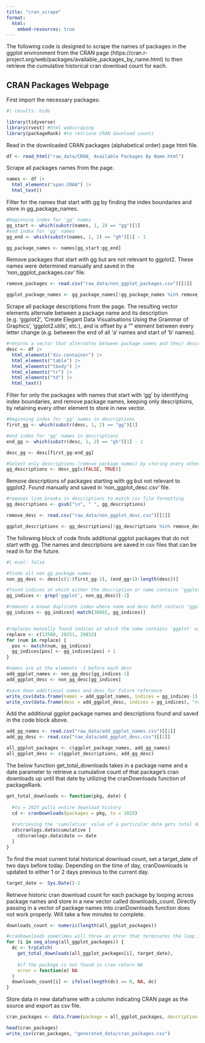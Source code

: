 ```yaml
---
title: "cran_scrape"
format:
  html:
    embed-resources: true
---
```


The following code is designed to scrape the names of packages in the ggplot environment from the CRAN page (https://cran.r-project.org/web/packages/available_packages_by_name.html) to then retrieve the cumulative historical cran download count for each.

## CRAN Packages Webpage

First import the necessary packages:

```r
#| results: hide

library(tidyverse)
library(rvest) #html webscraping
library(packageRank) #to retrieve CRAN download counts
```

Read in the downloaded CRAN packages (alphabetical order) page html file.

```r
df <- read_html("raw_data/CRAN_ Available Packages By Name.html")
```

Scrape all packages names from the page.

```r
names <- df |>
  html_elements("span.CRAN") |> 
  html_text()
```

Filter for the names that start with gg by finding the index boundaries and store in gg_package_names.

```r
#beginning index for 'gg' names
gg_start <- which(substr(names, 1, 2) == "gg")[1] 
#end index for 'gg' names
gg_end <- which(substr(names, 1, 2) == "gh")[1] - 1 

gg_package_names <- names[gg_start:gg_end]
```

Remove packages that start with gg but are not relevant to ggplot2. These names were determined manually and saved in the 'non_ggplot_packages.csv' file.

```r
remove_packages <- read.csv("raw_data/non_ggplot_packages.csv")[[1]]

ggplot_package_names <- gg_package_names[!gg_package_names %in% remove_packages]
```

Scrape all package descriptions from the page. The resulting vector elements alternate between a package name and its description (e.g. 'ggplot2', 'Create Elegant Data Visualisations Using the Grammar of Graphics', 'ggplot2.utils', etc.), and is offset by a "" element between every letter change (e.g. between the end of all 'a' names and start of 'b' names).

```r
#returns a vector that alternates between package names and their descriptions
desc <- df |>
  html_elements("div.container") |> 
  html_elements("table") |> 
  html_elements("tbody") |> 
  html_elements("tr") |> 
  html_elements("td") |> 
  html_text()
```

Filter for only the packages with names that start with 'gg' by identifying index boundaries, and remove package names, keeping only descriptions, by retaining every other element to store in new vector.

```r
#beginning index for 'gg' names in descriptions
first_gg <- which(substr(desc, 1, 2) == "gg")[1] 

#end index for 'gg' names in descriptions
end_gg <- which(substr(desc, 1, 2) == "gh")[1] - 1 

desc_gg <- desc[first_gg:end_gg]

#Select only descriptions (remove package names) by storing every other element
gg_descriptions <- desc_gg[c(FALSE, TRUE)]
```

Remove descriptions of packages starting with gg but not relevant to ggplot2. Found manually and saved in 'non_ggplot_desc.csv' file.

```r
#removes line breaks in descriptions to match csv file formatting
gg_descriptions <- gsub("\n", " ", gg_descriptions)

remove_desc <- read.csv("raw_data/non_ggplot_desc.csv")[[1]]

ggplot_descriptions <- gg_descriptions[!gg_descriptions %in% remove_desc]
```

The following block of code finds additional ggplot packages that do not start with gg. The names and descriptions are saved in csv files that can be read in for the future.

```r
#| eval: false

#finds all non gg package names
non_gg_desc <- desc[c(1:(first_gg-1), (end_gg+1):length(desc))] 

#found indices at which either the description or name contains 'ggplot', removes the first index since it is a duplicate
gg_indices <- grep('ggplot', non_gg_desc)[-1] 

#removes a known duplicate index where name and desc both contain 'ggplot'
gg_indices <- gg_indices[-match(30865, gg_indices)] 


#replaces manually found indices at which the name contains 'ggplot' with the indices of their descriptions
replace <- c(13588, 20251, 29832)
for (num in replace) {
  pos <- match(num, gg_indices)
  gg_indices[pos] <- gg_indices[pos] + 1
}

#names are at the elements -1 before each desc
add_ggplot_names <- non_gg_desc[gg_indices-1] 
add_ggplot_desc <- non_gg_desc[gg_indices]

#save down additional names and desc for future reference
write_csv(data.frame(names = add_ggplot_names, indices = gg_indices-1), "raw_data/add_ggplot_names.csv")
write_csv(data.frame(desc = add_ggplot_desc, indices = gg_indices), "raw_data/add_ggplot_desc.csv")
```

Add the additional ggplot package names and descriptions found and saved in the code block above.

```r
add_gg_names <- read.csv("raw_data/add_ggplot_names.csv")[[1]]
add_gg_desc <- read.csv("raw_data/add_ggplot_desc.csv")[[1]]

all_ggplot_packages <- c(ggplot_package_names, add_gg_names)
all_ggplot_desc <- c(ggplot_descriptions, add_gg_desc)
```

The below function get_total_downloads takes in a package name and a date parameter to retrieve a cumulative count of that package's cran downloads up until that date by utilizing the cranDownloads function of packageRank.

```r
get_total_downloads <- function(pkg, date) {
  
  #to = 2025 pulls entire download history
  cd <- cranDownloads(packages = pkg, to = 2025)
  
  #retrieving the 'cumulative' value of a particular date gets total download   count up to that date
  cd$cranlogs.data$cumulative [ 
    cd$cranlogs.data$date == date
  ]
}
```

To find the most current total historical download count, set a target_date of two days before today. Depending on the time of day, cranDownloads is updated to either 1 or 2 days previous to the current day.

```r
target_date <- Sys.Date()-2
```

Retrieve historic cran download count for each package by looping across package names and store in a new vector called downloads_count. Directly passing in a vector of package names into cranDownloads function does not work properly. Will take a few minutes to complete.

```r
downloads_count <- numeric(length(all_ggplot_packages))

#cranDownloads sometimes will throw an error that terminates the loop if not handled properly
for (i in seq_along(all_ggplot_packages)) {
  dc <- tryCatch(
    get_total_downloads(all_ggplot_packages[i], target_date),
    
    #if the package is not found in cran return NA
    error = function(e) NA
  )
  downloads_count[i] <- ifelse(length(dc) == 0, NA, dc)
}
```

Store data in new dataframe with a column indicating CRAN page as the source and export as csv file.

```r
cran_packages <- data.frame(package = all_ggplot_packages, description = all_ggplot_desc, downloads = downloads_count, CRAN = TRUE)

head(cran_packages)
write_csv(cran_packages, "generated_data/cran_packages.csv")
```
